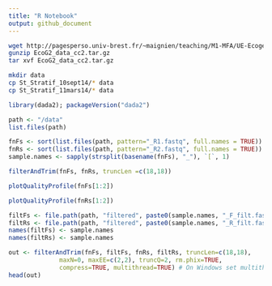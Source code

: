 ```yaml
---
title: "R Notebook"
output: github_document
---
```


```bash
wget http://pagesperso.univ-brest.fr/~maignien/teaching/M1-MFA/UE-Ecogenomique2/EcoG2_data_cc2.tar.gz
gunzip EcoG2_data_cc2.tar.gz
tar xvf EcoG2_data_cc2.tar.gz
```
```bash
mkdir data 
cp St_Stratif_10sept14/* data
cp St_Stratif_11mars14/* data
```

```r
library(dada2); packageVersion("dada2")
```
```r
path <- "/data" 
list.files(path)
```

```r
fnFs <- sort(list.files(path, pattern="_R1.fastq", full.names = TRUE))
fnRs <- sort(list.files(path, pattern="_R2.fastq", full.names = TRUE))
sample.names <- sapply(strsplit(basename(fnFs), "_"), `[`, 1)
```
```r
filterAndTrim(fnFs, fnRs, truncLen =c(18,18))
```



```r
plotQualityProfile(fnFs[1:2])
```

```r
plotQualityProfile(fnRs[1:2])
```

```r
filtFs <- file.path(path, "filtered", paste0(sample.names, "_F_filt.fastq.gz"))
filtRs <- file.path(path, "filtered", paste0(sample.names, "_R_filt.fastq.gz"))
names(filtFs) <- sample.names
names(filtRs) <- sample.names
```

```r
out <- filterAndTrim(fnFs, filtFs, fnRs, filtRs, truncLen=c(18,18),
              maxN=0, maxEE=c(2,2), truncQ=2, rm.phix=TRUE,
              compress=TRUE, multithread=TRUE) # On Windows set multithread=FALSE
head(out)
```

